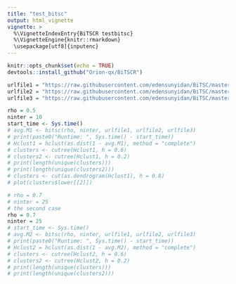 ```yaml
---
title: "test_bitsc"
output: html_vignette
vignette: >
  %\VignetteIndexEntry{BiTSCR testbitsc}
  %\VignetteEngine{knitr::rmarkdown}
  \usepackage[utf8]{inputenc}
---
```


```r
knitr::opts_chunk$set(echo = TRUE)
devtools::install_github("Orion-qx/BiTSCR")
```

```r
urlfile1 = "https://raw.githubusercontent.com/edensunyidan/BiTSC/master/data/node_covariate_one.csv"
urlfile2 = "https://raw.githubusercontent.com/edensunyidan/BiTSC/master/data/node_covariate_two.csv"
urlfile3 = "https://raw.githubusercontent.com/edensunyidan/BiTSC/master/data/edge_one_two.csv"

```

```r
rho = 0.5
ninter = 10
start_time <- Sys.time()
# avg.M1 <- bitsc(rho, ninter, urlfile1, urlfile2, urlfile3)
# print(paste0("Runtime: ", Sys.time() - start_time))
# Hclust1 = hclust(as.dist(1 - avg.M1), method = "complete")
# clusters <- cutree(Hclust1, h = 0.6)
# clusters2 <- cutree(Hclust1, h = 0.2)
# print(length(unique(clusters)))
# print(length(unique(clusters2)))
# clusters <- cut(as.dendrogram(Hclust1), h = 0.8)
# plot(clusters$lower[[2]])
```

```r
# rho = 0.7
# ninter = 25
# the second case
rho = 0.7
ninter = 25
# start_time <- Sys.time()
# avg.M2 <- bitsc(rho, ninter, urlfile1, urlfile2, urlfile3)
# print(paste0("Runtime: ", Sys.time() - start_time))
# Hclust2 = hclust(as.dist(1 - avg.M2), method = "complete")
# clusters <- cutree(Hclust2, h = 0.6)
# clusters2 <- cutree(Hclust2, h = 0.2)
# print(length(unique(clusters)))
# print(length(unique(clusters2)))
```
